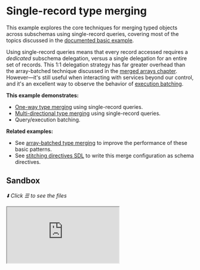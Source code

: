# Single-record type merging

This example explores the core techniques for merging typed objects across subschemas using
single-record queries, covering most of the topics discussed in the
[documented basic example](/docs/approaches/type-merging#basic-example).

Using single-record queries means that every record accessed requires a _dedicated_ subschema
delegation, versus a single delegation for an entire set of records. This 1:1 delegation strategy
has far greater overhead than the array-batched technique discussed in the
[merged arrays chapter](/handbook/foundation/type-merging-arrays). However&mdash;it's still useful
when interacting with services beyond our control, and it's an excellent way to observe the behavior
of [execution batching](/handbook/appendices/batching-arrays-and-queries#what-is-query-batching).

**This example demonstrates:**

- [One-way type merging](/docs/approaches/type-merging#basic-example) using single-record queries.
- [Multi-directional type merging](/docs/approaches/type-merging#unidirectional-merges) using
  single-record queries.
- Query/execution batching.

**Related examples:**

- See [array-batched type merging](/handbook/foundation/type-merging-arrays) to improve the
  performance of these basic patterns.
- See [stitching directives SDL](/handbook/foundation/stitching-directives-sdl) to write this merge
  configuration as schema directives.

## Sandbox

_⬇️ Click ☰ to see the files_

<iframe
  src="https://codesandbox.io/embed/github/ardatan/schema-stitching/tree/master/examples/type-merging-single-records?codemirror=1&fontsize=14&initialpath=/graphql&theme=dark"
  className="mt-6 w-full h-[500px] rounded-md"
  title="type-merging-single-records"
  allow="geolocation; microphone; camera; midi; vr; accelerometer; gyroscope; payment; ambient-light-sensor; encrypted-media; usb"
  sandbox="allow-forms allow-modals allow-popups allow-presentation allow-same-origin allow-scripts"
/>

> You can also see the project on GitHub
> [here](https://github.com/ardatan/schema-stitching/tree/master/examples/type-merging-single-records).

The following services are available for interactive queries:

- **Stitched gateway:** listening on 4000/graphql
- _Manufacturers subservice_: listening on 4001/graphql
- _Products subservice_: listening on 4002/graphql
- _Storefronts subservice_: listening on 4003/graphql

## Summary

Visit the stitched gateway and try running the following query:

```graphql
query {
  storefront(id: "2") {
    id
    name
    products {
      upc
      name
      manufacturer {
        products {
          upc
          name
        }
        name
      }
    }
  }
}
```

If you study the results of this query, the final composition traverses across the service graph:

- `Storefront` (Storefronts schema)
  - `Storefront.products -> Product` (Products schema)
    - `Product.manufacturer -> Manufacturer` (Products + Manufacturers schemas)
      - `Manufacturer.products` (Products schema)
      - `Manufacturer.name` (Manufacturers schema)

That means the gateway performed three rounds of resolution for each service's data
(`Services -> Products -> Manufacturers`).

### Batching

While the gateway performed three _rounds_ of resolution, it actually had to perform a single
subschema delegation (or, proxy) _per record_ in each round because we're only fetching one record
at a time. This is both expensive for the gateway to process, and for the subservice to fulfill.
Thankfully, stitching has a built-in solution for the later inefficiency. Clear your gateway
terminal log and run the following query in GraphiQL:

```graphql
query {
  storefront(id: "2") {
    products {
      upc
      name
    }
  }
}
```

The Products executor is setup to log all of its operations, so you can watch what's being requested
in the gateway terminal window. Find these lines in the root `index.js` file and try adjusting the
`batch` setting:

```ts
{
  schema: await schemaFromExecutor(productsExec),
  executor: buildHTTPExecutor({
    url: 'http://localhost:4002/graphql',
  }),
  batch: true, // << try turning this on and off
}
```

With `batch: false`, the above query logs the following:

```graphql
# -- OPERATION 2020-12-03T15:32:41.900Z:
query ($_v0_upc: ID!) {
  product(upc: $_v0_upc) {
    __typename
    name
    upc
  }
}

# -- OPERATION 2020-12-03T15:32:41.901Z:
query ($_v0_upc: ID!) {
  product(upc: $_v0_upc) {
    __typename
    name
    upc
  }
}

# -- OPERATION 2020-12-03T15:32:41.903Z:
query ($_v0_upc: ID!) {
  product(upc: $_v0_upc) {
    __typename
    name
    upc
  }
}
```

Notice that we're sending **three seperate requests** to the Products service to resolve each record
in the product set. That's extremely inefficient. Switching to `batch: true` changes the output to:

```graphql
# -- OPERATION 2020-12-03T15:36:22.889Z:
query ($graphqlTools0__v0_upc: ID!, $graphqlTools1__v0_upc: ID!, $graphqlTools2__v0_upc: ID!) {
  graphqlTools0_product: product(upc: $graphqlTools0__v0_upc) {
    __typename
    name
    upc
  }
  graphqlTools1_product: product(upc: $graphqlTools1__v0_upc) {
    __typename
    name
    upc
  }
  graphqlTools2_product: product(upc: $graphqlTools2__v0_upc) {
    __typename
    name
    upc
  }
}
```

Now we're sending a **single request** that resolves all three single-record queries at once,
courtesy of
[batched execution](/handbook/appendices/batching-arrays-and-queries#what-is-query-batching). There
are very few reasons NOT to enable this free batching optimization (it will be enabled by default in
the future).

Batch execution is superb for optimizing the exchange with the subservices. However, there are still
overhead processing costs on the gateway for delegating each record individually, so batch execution
alone is not a perfect solution. The best optimization strategy is to pair batch execution with
delegating [arrays of records](/handbook/foundation/type-merging-arrays) at a time.
